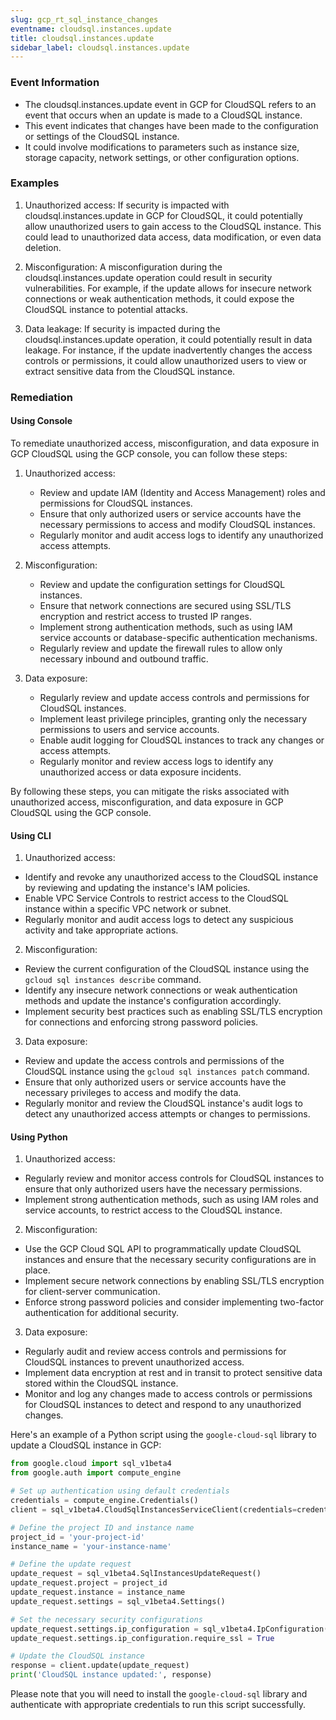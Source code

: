 ```yaml
--- 
slug: gcp_rt_sql_instance_changes
eventname: cloudsql.instances.update
title: cloudsql.instances.update
sidebar_label: cloudsql.instances.update
---
```

                       
### Event Information

- The cloudsql.instances.update event in GCP for CloudSQL refers to an event that occurs when an update is made to a CloudSQL instance.
- This event indicates that changes have been made to the configuration or settings of the CloudSQL instance.
- It could involve modifications to parameters such as instance size, storage capacity, network settings, or other configuration options.


### Examples

1. Unauthorized access: If security is impacted with cloudsql.instances.update in GCP for CloudSQL, it could potentially allow unauthorized users to gain access to the CloudSQL instance. This could lead to unauthorized data access, data modification, or even data deletion.

2. Misconfiguration: A misconfiguration during the cloudsql.instances.update operation could result in security vulnerabilities. For example, if the update allows for insecure network connections or weak authentication methods, it could expose the CloudSQL instance to potential attacks.

3. Data leakage: If security is impacted during the cloudsql.instances.update operation, it could potentially result in data leakage. For instance, if the update inadvertently changes the access controls or permissions, it could allow unauthorized users to view or extract sensitive data from the CloudSQL instance.

### Remediation

#### Using Console

To remediate unauthorized access, misconfiguration, and data exposure in GCP CloudSQL using the GCP console, you can follow these steps:

1. Unauthorized access:
   - Review and update IAM (Identity and Access Management) roles and permissions for CloudSQL instances.
   - Ensure that only authorized users or service accounts have the necessary permissions to access and modify CloudSQL instances.
   - Regularly monitor and audit access logs to identify any unauthorized access attempts.

2. Misconfiguration:
   - Review and update the configuration settings for CloudSQL instances.
   - Ensure that network connections are secured using SSL/TLS encryption and restrict access to trusted IP ranges.
   - Implement strong authentication methods, such as using IAM service accounts or database-specific authentication mechanisms.
   - Regularly review and update the firewall rules to allow only necessary inbound and outbound traffic.

3. Data exposure:
   - Regularly review and update access controls and permissions for CloudSQL instances.
   - Implement least privilege principles, granting only the necessary permissions to users and service accounts.
   - Enable audit logging for CloudSQL instances to track any changes or access attempts.
   - Regularly monitor and review access logs to identify any unauthorized access or data exposure incidents.

By following these steps, you can mitigate the risks associated with unauthorized access, misconfiguration, and data exposure in GCP CloudSQL using the GCP console.

#### Using CLI

1. Unauthorized access:
- Identify and revoke any unauthorized access to the CloudSQL instance by reviewing and updating the instance's IAM policies.
- Enable VPC Service Controls to restrict access to the CloudSQL instance within a specific VPC network or subnet.
- Regularly monitor and audit access logs to detect any suspicious activity and take appropriate actions.

2. Misconfiguration:
- Review the current configuration of the CloudSQL instance using the `gcloud sql instances describe` command.
- Identify any insecure network connections or weak authentication methods and update the instance's configuration accordingly.
- Implement security best practices such as enabling SSL/TLS encryption for connections and enforcing strong password policies.

3. Data exposure:
- Review and update the access controls and permissions of the CloudSQL instance using the `gcloud sql instances patch` command.
- Ensure that only authorized users or service accounts have the necessary privileges to access and modify the data.
- Regularly monitor and review the CloudSQL instance's audit logs to detect any unauthorized access attempts or changes to permissions.

#### Using Python

1. Unauthorized access:
- Regularly review and monitor access controls for CloudSQL instances to ensure that only authorized users have the necessary permissions.
- Implement strong authentication methods, such as using IAM roles and service accounts, to restrict access to the CloudSQL instance.

2. Misconfiguration:
- Use the GCP Cloud SQL API to programmatically update CloudSQL instances and ensure that the necessary security configurations are in place.
- Implement secure network connections by enabling SSL/TLS encryption for client-server communication.
- Enforce strong password policies and consider implementing two-factor authentication for additional security.

3. Data exposure:
- Regularly audit and review access controls and permissions for CloudSQL instances to prevent unauthorized access.
- Implement data encryption at rest and in transit to protect sensitive data stored within the CloudSQL instance.
- Monitor and log any changes made to access controls or permissions for CloudSQL instances to detect and respond to any unauthorized changes.

Here's an example of a Python script using the `google-cloud-sql` library to update a CloudSQL instance in GCP:

```python
from google.cloud import sql_v1beta4
from google.auth import compute_engine

# Set up authentication using default credentials
credentials = compute_engine.Credentials()
client = sql_v1beta4.CloudSqlInstancesServiceClient(credentials=credentials)

# Define the project ID and instance name
project_id = 'your-project-id'
instance_name = 'your-instance-name'

# Define the update request
update_request = sql_v1beta4.SqlInstancesUpdateRequest()
update_request.project = project_id
update_request.instance = instance_name
update_request.settings = sql_v1beta4.Settings()

# Set the necessary security configurations
update_request.settings.ip_configuration = sql_v1beta4.IpConfiguration()
update_request.settings.ip_configuration.require_ssl = True

# Update the CloudSQL instance
response = client.update(update_request)
print('CloudSQL instance updated:', response)
```

Please note that you will need to install the `google-cloud-sql` library and authenticate with appropriate credentials to run this script successfully.


 